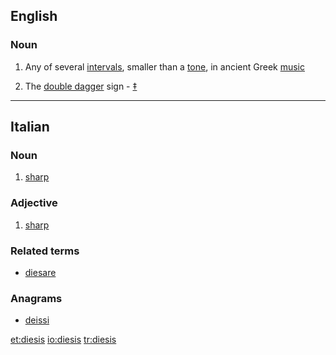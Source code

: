 ==English==

===Noun===
{{en-noun|dieses}}

#{{music}} Any of several [[interval]]s, smaller than a [[tone]], in ancient Greek [[music]]
# The [[double dagger]] sign - [[‡]]

----
==Italian==

===Noun===
{{infl|it|noun}} {{m|inv}}

#{{music|lang=it}} [[sharp]]

===Adjective===
{{infl|it|adjective}} {{inv}}

#{{music|lang=it}} [[sharp]]

===Related terms===
*[[diesare]]

===Anagrams===
* [[deissi#Italian|deissi]]

[[et:diesis]]
[[io:diesis]]
[[tr:diesis]]